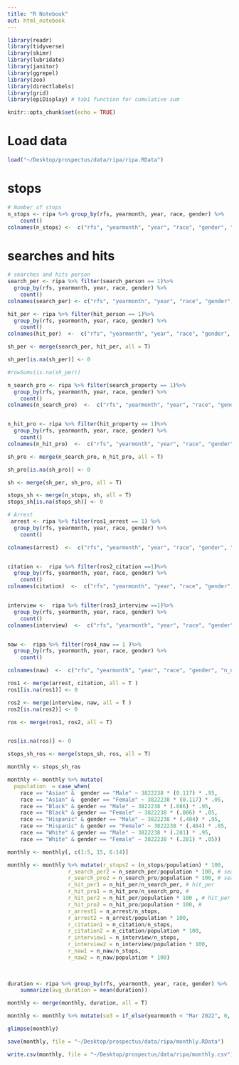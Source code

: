 ```yaml
---
title: "R Notebook"
out: html_notebook
---
```


```r
library(readr)
library(tidyverse)
library(skimr)
library(lubridate)
library(janitor)
library(ggrepel)
library(zoo)
library(directlabels)
library(grid)
library(epiDisplay) # tab1 function for cumulative sum
```

```r
knitr::opts_chunk$set(echo = TRUE)
```

# Load data
```r
load("~/Desktop/prospectus/data/ripa/ripa.RData")
```

# stops
```r
# Number of stops
n_stops <- ripa %>% group_by(rfs, yearmonth, year, race, gender) %>%
	count()  
colnames(n_stops) <-  c("rfs", "yearmonth", "year", "race", "gender", "n_stops") 
```



# searches and hits
```r
# searches and hits person
search_per <- ripa %>% filter(search_person == 1)%>%
  group_by(rfs, yearmonth, year, race, gender) %>%
	count()
colnames(search_per) <- c("rfs", "yearmonth", "year", "race", "gender", "n_search_per") 

hit_per <- ripa %>% filter(hit_person == 1)%>%
  group_by(rfs, yearmonth, year, race, gender) %>%
	count() 
colnames(hit_per)  <-  c("rfs", "yearmonth", "year", "race", "gender", "n_hit_per") 

sh_per <- merge(search_per, hit_per, all = T)

sh_per[is.na(sh_per)] <- 0

#rowSums(is.na(sh_per))
```

```r
n_search_pro <- ripa %>% filter(search_property == 1)%>%
  group_by(rfs, yearmonth, year, race, gender) %>%
	count() 
colnames(n_search_pro)  <-  c("rfs", "yearmonth", "year", "race", "gender", "n_search_pro") 


n_hit_pro <- ripa %>% filter(hit_property == 1)%>%
  group_by(rfs, yearmonth, year, race, gender) %>%
	count() 
colnames(n_hit_pro)  <-  c("rfs", "yearmonth", "year", "race", "gender", "n_hit_pro") 

sh_pro <- merge(n_search_pro, n_hit_pro, all = T)

sh_pro[is.na(sh_pro)] <- 0

```



```r
sh <- merge(sh_per, sh_pro, all = T)

```



```r
stops_sh <- merge(n_stops, sh, all = T)
stops_sh[is.na(stops_sh)] <- 0
```




```r
# Arrest
 arrest <- ripa %>% filter(ros1_arrest == 1) %>%
  group_by(rfs, yearmonth, year, race, gender) %>%
	count()  

colnames(arrest)  <-  c("rfs", "yearmonth", "year", "race", "gender", "n_arrest") 


citation <-  ripa %>% filter(ros2_citation ==1)%>%
  group_by(rfs, yearmonth, year, race, gender) %>%
	count()  
colnames(citation)  <-  c("rfs", "yearmonth", "year", "race", "gender", "n_citation") 


interview <-  ripa %>% filter(ros3_interview ==1)%>%
  group_by(rfs, yearmonth, year, race, gender) %>%
	count()  
colnames(interview)  <-  c("rfs", "yearmonth", "year", "race", "gender", "n_interview") 


naw <-  ripa %>% filter(ros4_naw == 1 )%>%
  group_by(rfs, yearmonth, year, race, gender) %>%
	count() 

colnames(naw)  <-  c("rfs", "yearmonth", "year", "race", "gender", "n_naw") 


```



```r
ros1 <- merge(arrest, citation, all = T )
ros1[is.na(ros1)] <- 0

ros2 <- merge(interview, naw, all = T )
ros2[is.na(ros2)] <- 0

ros <- merge(ros1, ros2, all = T)


ros[is.na(ros)] <- 0

```



```r
stops_sh_ros <- merge(stops_sh, ros, all = T)
```

```r
monthly <- stops_sh_ros

```




```r
monthly <- monthly %>% mutate(
  population  = case_when(
    race == "Asian" &  gender == "Male" ~ 3822238 * (0.117) * .95,
    race == "Asian" &  gender == "Female" ~ 3822238 * (0.117) * .05,
    race == "Black" & gender == "Male" ~ 3822238 * (.086) * .95,
    race == "Black" & gender == "Female" ~ 3822238 * (.086) * .05,
    race == "Hispanic" & gender == "Male" ~ 3822238 * (.484) * .95,
    race == "Hispanic" & gender == "Female" ~ 3822238 * (.484) * .05,
    race == "White" & gender == "Male" ~ 3822238 * (.281) * .95,
    race == "White" & gender == "Female" ~ 3822238 * (.281) * .05))
```





```r
monthly <- monthly[, c(1:5, 15, 6:14)]
```





```r
monthly <- monthly %>% mutate(r_stops2 = (n_stops/population) * 100, 
                   r_search_per2 = n_search_per/population * 100, # searches person /population
                   r_search_pro2 = n_search_pro/population * 100, # searches property /population
                   r_hit_per1 = n_hit_per/n_search_per, # hit_per
                   r_hit_pro1 = n_hit_pro/n_search_pro, # 
                   r_hit_per2 = n_hit_per/population * 100 , # hit_per
                   r_hit_pro2 = n_hit_pro/population * 100, # 
                   r_arrest1 = n_arrest/n_stops, 
                   r_arrest2 = n_arrest/population * 100,
                   r_citation1 = n_citation/n_stops, 
                   r_citation2 = n_citation/population * 100,
                   r_interview1 = n_interview/n_stops, 
                   r_interview2 = n_interview/population * 100,
                   r_naw1 = n_naw/n_stops,
                   r_naw2 = n_naw/population * 100)
                     
                  
```



```r
duration <- ripa %>% group_by(rfs, yearmonth, year, race, gender) %>%
	summarize(avg_duration = mean(duration))  

monthly <- merge(monthly, duration, all = T)

monthly <- monthly %>% mutate(so3 = if_else(yearmonth < "Mar 2022", 0, 1))

```

```r
glimpse(monthly)
```

```r
save(monthly, file = "~/Desktop/prospectus/data/ripa/monthly.RData")

write.csv(monthly, file = "~/Desktop/prospectus/data/ripa/monthly.csv")
```





